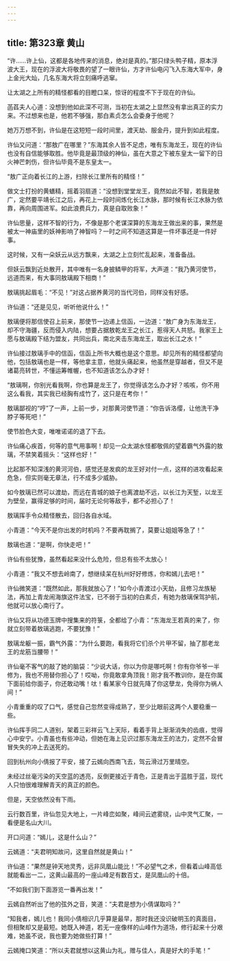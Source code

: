 ```yaml
---
---
---
```

title: 第323章 黄山
---





“许……许上仙，这都是各地传来的消息，绝对是真的。”那只绿头鸭子精，原本浮波大王，现在的浮波大将敬畏的望了一眼许仙，方才许仙电闪飞入东海大军中，身上金光大灿，几名东海大将立刻痛呼逃窜。

让太湖之上所有的精怪都看的目瞪口呆，惊讶的程度不下于现在的许仙。

菡萏夫人心道：没想到他如此深不可测，当初在太湖之上显然没有拿出真正的实力来。不过想来也是，他若不够强，那白素贞怎么会委身于他呢？

她万万想不到，许仙是在这短短一段时间里，渡天劫、服金丹，提升到如此程度。

许仙又问道：“那敖广在哪里？”东海其余人皆不足虑，唯有东海龙王，现在的许仙也没有自信能够取胜。他毕竟是最顶级的神仙，虽在大意之下被东皇太一留下的日火神芒刺伤，但许仙毕竟不是东皇太一。

“敖广正向着长江的上游，扫除长江里所有的精怪！”

做文士打扮的黄蟮精，摇着羽扇道：“没想到堂堂龙王，竟然如此不智，若我是敖广，定然要平靖长江之后，再花上一段时间炼化长江水脉，那时候有长江水脉为依靠，再向周围进军。如此浪费兵力，真是自取败象！”

许仙思量，这样不智的行为，不像是那个老谋深算的东海龙王做出来的事，果然是被太一神庙里的妖神影响了神智吗？一时之间不知道这算是一件坏事还是一件好事。

这时候，又有一朵妖云从远方飘来，太湖之上立刻忙乱起来，准备备战。

但妖云飘到近处散开，其中唯有一名身披鳞甲的将军，大声道：“我乃黄河使节，远道而来，有大事同敖璃殿下相商！”

敖璃挑起眉毛：“不见！”对这占据养黄河的当代河伯，同样没有好感。

许仙道：“还是见见，听听他说什么！”

敖璃便将那信使召上前来，那使节一边递上信函，一边道：“敖广身为东海龙王，却不守海疆，反而侵入内陆，想要占据敖乾龙王之长江，惹得天人共怒。我家王上愿与敖璃殿下结为盟友，共同出兵，南北夹击东海龙王，取出长江之水！”

许仙接过敖璃手中的信函，信函上所书大概也是这个意思。却见所有的精怪都望向他，包括敖璃也是一样，等他拿主意，他就头痛起来，他虽然是穿越者，但又不是诸葛亮转世，不懂运筹帷幄，也不知道该怎么办才好！

“敖璃啊，你别光看我啊，你也算是龙王了，你觉得该怎么办才好？咳咳，你不用这么看我，其实我已经胸有成竹了，这只是在考你！”

敖璃鄙视的“哼”了一声，上前一步，对那黄河使节道：“你告诉洛缨，让他洗干净脖子等死吧！”

使节脸色大变，唯唯诺诺的退了下去。

许仙痛心疾首，何等的意气用事啊！却见一众太湖水怪都敬佩的望着霸气外露的敖璃，不禁笑着摇头：“这样也好！”

比起那不知深浅的黄河河伯，感觉还是发疯的龙王好对付一点，这样的进攻看起来危急，但实则毫无章法，行不成多少威胁。

如今敖璃已然可以渡劫，而远在青城的娘子也离渡劫不远，以长江为天堑，以龙王为壁垒，赢得足够的时间，届时无论何等敌手，都不必担心了！

敖璃挥手令众精怪散去，回归各自水域。

小青道：“今天不是你出发的时机吗？不要再耽搁了，莫要让姐姐等急了！”

敖璃也道：“是啊，你快走吧！”

许仙有些犹豫，虽然看起来没什么危险，但总有些不太放心！

小青道：“我又不想去岭南了，想继续呆在杭州好好修炼，你和嫣儿去吧！”

许仙微笑道：“既然如此，那我就放心了！”如今小青渡过小天劫，且修习龙族秘法，再加上青龙闹海旗这件法宝，已不弱于当初的白素贞，有她为敖璃保驾护航，他就可以放心南行了。

许仙又将从功德玉牌中搜集来的符箓，全都给了小青：“东海龙王若真的来了，你就立刻带着敖璃逃跑，不要犹豫！”

敖璃龙躯一振，霸气外露：“为什么要跑，看我将它们杀个片甲不留，抽了那老龙王的龙筋当腰带！”

许仙毫不客气的敲了她的脑袋：“少说大话，你以为你是哪吒啊！你有你爷爷一半修为，我也不用替你担心了！哎呦，你竟敢拿角顶我！刚才我不教训你，是在你属下面前给你面子，你还敢动嘴！呔！看某家今日就先降了你这孽龙，免得你为祸人间！”

小青重重的叹了口气，感觉自己忽然变得成熟了，至少比眼前这两个人要稳重一些。

许仙挥手同二人道别，架着三彩祥云飞上天际，看着手背上渐渐消失的齿痕，觉得心中安宁。小青虽也有些冲动，但她在海上见识过那东海龙王的法力，定然不会冒冒失失的冲上去送死的。

回到杭州向小倩报了平安，接了云嫣向西南飞去，驾云滑过万里晴空。

未经过丝毫污染的天空蓝的透亮，反倒更接近于青色，正是青出于蓝胜于蓝，现代人只怕很难理解青天的真正的颜色。

但是，天空依然没有下雨。

云行数百里，许仙忽见大地上，一片峰峦如聚，峰间云遮雾绕，山中灵气汇聚，一看便是名山大川。

开口问道：“嫣儿，这是什么山？”

云嫣道：“夫君明知故问，这里自然就是黄山！”

许仙道：“果然是钟天地灵秀，远非凤凰山能比！”不必望气之术，但看着山峰高低就能看出一二，这黄山最高的一座山峰足有数百丈，是凤凰山的十倍。

“不如我们到下面游览一番再出发！”

云嫣自然听出了他的弦外之音，笑道：“夫君是想为小倩谋取吗？”

“知我者，嫣儿也！我同小倩相识几乎算是最早，那时我还没识破明玉的真面目，但相聚却又是最短。她既入神道，若无一座像样的山峰作为道场，修行起来十分艰难，她虽不说，我也要为她做些打算！”

云嫣掩口笑道：“所以夫君就想以这黄山为礼，赠与佳人，真是好大的手笔！”